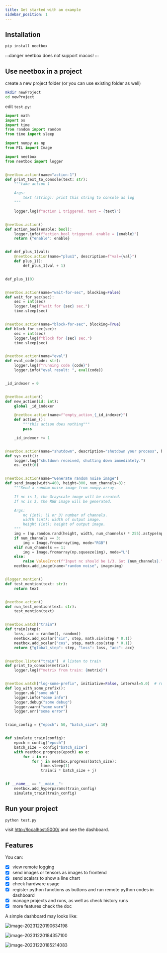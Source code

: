 ```yaml
---
title: Get started with an example
sidebar_position: 1
---
```


## Installation

```bash
pip install neetbox
```

:::danger
neetbox does not support macos!
:::

## Use neetbox in a project

create a new project folder (or you can use existing folder as well)
```bash
mkdir newProject
cd newProject
```

edit `test.py`:
```python
import math
import os
import time
from random import random
from time import sleep

import numpy as np
from PIL import Image

import neetbox
from neetbox import logger


@neetbox.action(name="action-1")
def print_text_to_console(text: str):
    """take action 1

    Args:
        text (string): print this string to console as log
    """

    logger.log(f"action 1 triggered. text = {text}")


@neetbox.action()
def action_bool(enable: bool):
    logger.info(f"action_bool triggered. enable = {enable}")
    return {"enable": enable}


def def_plus_1(val):
    @neetbox.action(name="plus1", description=f"val={val}")
    def plus_1():
        def_plus_1(val + 1)


def_plus_1(0)


@neetbox.action(name="wait-for-sec", blocking=False)
def wait_for_sec(sec):
    sec = int(sec)
    logger.log(f"wait for {sec} sec.")
    time.sleep(sec)


@neetbox.action(name="block-for-sec", blocking=True)
def block_for_sec(sec):
    sec = int(sec)
    logger.log(f"block for {sec} sec.")
    time.sleep(sec)


@neetbox.action(name="eval")
def eval_code(code: str):
    logger.log(f"running code {code}")
    logger.info("eval result: ", eval(code))


_id_indexer = 0


@neetbox.action()
def new_action(id: int):
    global _id_indexer

    @neetbox.action(name=f"empty_action_{_id_indexer}")
    def action_():
        """this action does nothing"""
        pass

    _id_indexer += 1


@neetbox.action(name="shutdown", description="shutdown your process", blocking=True)
def sys_exit():
    logger.log("shutdown received, shutting down immediately.")
    os._exit(0)


@neetbox.action(name="Generate random noise image")
def send_image(width=400, height=300, num_channels=3):
    """Send a random noise image from numpy.array.

    If nc is 1, the Grayscale image will be created.
    If nc is 3, the RGB image will be generated.

    Args:
        nc (int): (1 or 3) number of channels.
        width (int): width of output image.
        height (int): height of output image.
    """
    img = (np.random.rand(height, width, num_channels) * 255).astype(np.uint8)
    if num_channels == 3:
        img = Image.fromarray(img, mode="RGB")
    elif num_channels == 1:
        img = Image.fromarray(np.squeeze(img), mode="L")
    else:
        raise ValueError(f"Input nc should be 1/3. Got {num_channels}.")
    neetbox.add_image(name="random noise", image=img)


@logger.mention()
def test_mention(text: str):
    return text


@neetbox.action()
def run_test_mention(text: str):
    test_mention(text)


@neetbox.watch("train")
def train(step):
    loss, acc = random(), random()
    neetbox.add_scalar("sin", step, math.sin(step * 0.1))
    neetbox.add_scalar("cos", step, math.cos(step * 0.1))
    return {"global_step": step, "loss": loss, "acc": acc}


@neetbox.listen("train")  # listen to train
def print_to_console(metrix):
    logger.log(f"metrix from train: {metrix}")


@neetbox.watch("log-some-prefix", initiative=False, interval=5.0)  # run each 5 secs
def log_with_some_prefix():
    logger.ok("some ok")
    logger.info("some info")
    logger.debug("some debug")
    logger.warn("some warn")
    logger.err("some error")


train_config = {"epoch": 50, "batch_size": 10}


def simulate_train(config):
    epoch = config["epoch"]
    batch_size = config["batch_size"]
    with neetbox.progress(epoch) as e:
        for i in e:
            for j in neetbox.progress(batch_size):
                time.sleep(1)
                train(i * batch_size + j)


if __name__ == "__main__":
    neetbox.add_hyperparams(train_config)
    simulate_train(train_config)

```

## Run your project

```bash
python test.py
```

visit [http://localhost:5000/](http://localhost:5000/) and see the dashboard.

## Features

You can:

- [x] view remote logging
- [x] send images or tensors as images to frontend
- [x] send scalars to show a line chart
- [x] check hardware usage
- [x] register python functions as buttons and run remote python codes in dashboard
- [x] manage projects and runs, as well as check history runs
- [x] more features check the doc

A simple dashboard may looks like:

![image-20231220190634198](./imgs/index/image-20231220190634198.png)

![image-20231220184357100](./imgs/index/image-20231220184357100.png)

![image-20231220185214083](./imgs/index/image-20231220185214083.png)
